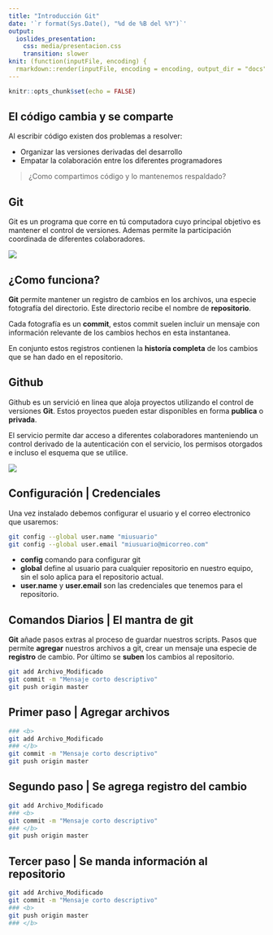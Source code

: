 ```yaml
---
title: "Introducción Git"
date: '`r format(Sys.Date(), "%d de %B del %Y")`'
output: 
  ioslides_presentation:
    css: media/presentacion.css
    transition: slower
knit: (function(inputFile, encoding) {
  rmarkdown::render(inputFile, encoding = encoding, output_dir = "docs", output_file = 'index.html') })
---
```


```r
knitr::opts_chunk$set(echo = FALSE)
```

## El código cambia y se comparte

Al escribir código existen dos problemas a resolver:

- Organizar las versiones derivadas del desarrollo
- Empatar la colaboración entre los diferentes programadores

> ¿Como compartimos código y lo mantenemos respaldado?


## Git

Git es un programa que corre en tú computadora cuyo principal objetivo es mantener el control de versiones.
Ademas permite la participación coordinada de diferentes colaboradores.

![](media/gitlogo.png){#show-logo}

## ¿Como funciona?

**Git** permite mantener un registro de cambios en los archivos, una especie fotografía del directorio.
Este directorio recibe el nombre de **repositorio**.

Cada fotografía es un **commit**, estos commit suelen incluir un mensaje con información relevante de los 
cambios hechos en esta instantanea.

En conjunto estos registros contienen la **historía completa** de los cambios que se han dado en el repositorio.


## Github

Github es un servició en linea que  aloja proyectos utilizando el control de versiones **Git**. Estos proyectos
pueden estar disponibles en forma **publica** o **privada**. 

El servicio permite dar acceso a diferentes colaboradores manteniendo un control derivado de la autenticación con el 
servicio, los permisos otorgados e incluso el esquema que se utilice.

![](media/githublogo.png){#show-logo}

## Configuración | Credenciales

Una vez instalado debemos configurar el usuario y el correo electronico que usaremos:

```bash
git config --global user.name "miusuario"
git config --global user.email "miusuario@micorreo.com"
```

- **config** comando para configurar git
- **global** define al usuario para cualquier repositorio en nuestro equipo, sin el solo aplica para el repositorio actual.
- **user.name** y **user.email** son las credenciales que tenemos para el repositorio. 

## Comandos Diarios | El mantra de git

**Git** añade pasos extras al proceso de guardar nuestros scripts. Pasos que permite **agregar** nuestros archivos a
git, crear un mensaje una especie de **registro** de cambio. Por último se **suben** los cambios al repositorio.

```bash
git add Archivo_Modificado
git commit -m "Mensaje corto descriptivo"
git push origin master
```

## Primer paso | Agregar archivos

```bash
### <b>
git add Archivo_Modificado
### </b>
git commit -m "Mensaje corto descriptivo"
git push origin master
```

## Segundo paso | Se agrega registro del cambio

```bash
git add Archivo_Modificado
### <b>
git commit -m "Mensaje corto descriptivo"
### </b>
git push origin master
```

## Tercer paso | Se manda información al repositorio

```bash
git add Archivo_Modificado
git commit -m "Mensaje corto descriptivo"
### <b>
git push origin master
### </b>
```
